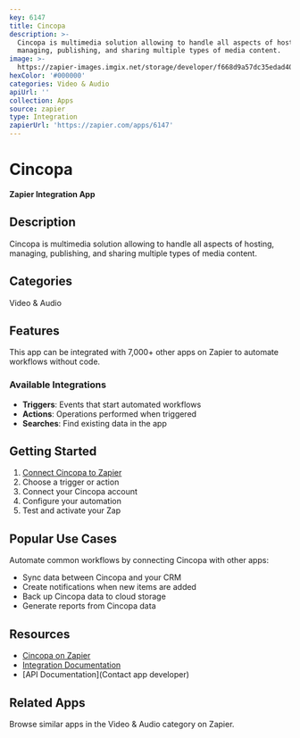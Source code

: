 ```yaml
---
key: 6147
title: Cincopa
description: >-
  Cincopa is multimedia solution allowing to handle all aspects of hosting,
  managing, publishing, and sharing multiple types of media content.
image: >-
  https://zapier-images.imgix.net/storage/developer/f668d9a57dc35edad40b52f26d802f2b.png?auto=format%2Ccompress&ixlib=python-3.0.0&q=50
hexColor: '#000000'
categories: Video & Audio
apiUrl: ''
collection: Apps
source: zapier
type: Integration
zapierUrl: 'https://zapier.com/apps/6147'
---
```

# Cincopa

**Zapier Integration App**

## Description

Cincopa is multimedia solution allowing to handle all aspects of hosting, managing, publishing, and sharing multiple types of media content.

## Categories

Video & Audio

## Features

This app can be integrated with 7,000+ other apps on Zapier to automate workflows without code.

### Available Integrations

- **Triggers**: Events that start automated workflows
- **Actions**: Operations performed when triggered
- **Searches**: Find existing data in the app

## Getting Started

1. [Connect Cincopa to Zapier](https://zapier.com/apps/6147)
2. Choose a trigger or action
3. Connect your Cincopa account
4. Configure your automation
5. Test and activate your Zap

## Popular Use Cases

Automate common workflows by connecting Cincopa with other apps:

- Sync data between Cincopa and your CRM
- Create notifications when new items are added
- Back up Cincopa data to cloud storage
- Generate reports from Cincopa data

## Resources

- [Cincopa on Zapier](https://zapier.com/apps/6147)
- [Integration Documentation](https://zapier.com/apps/6147/integrations)
- [API Documentation](Contact app developer)

## Related Apps

Browse similar apps in the Video & Audio category on Zapier.
